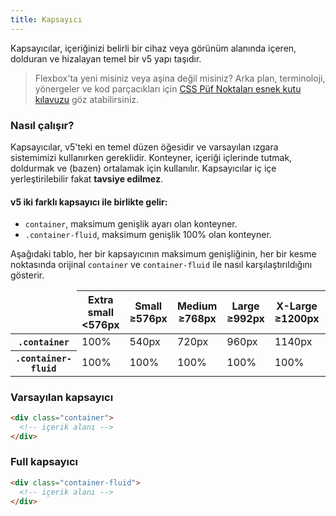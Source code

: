 ```yaml
---
title: Kapsayıcı
---
```


Kapsayıcılar, içeriğinizi belirli bir cihaz veya görünüm alanında içeren, dolduran ve hizalayan temel bir
v5 yapı taşıdır.

> Flexbox'ta yeni misiniz veya aşina değil misiniz? Arka plan, terminoloji, yönergeler ve kod parçacıkları için
[CSS Püf Noktaları esnek kutu kılavuzu](https://css-tricks.com/snippets/css/a-guide-to-flexbox/)
göz atabilirsiniz.

### Nasıl çalışır?

Kapsayıcılar, v5'teki en temel düzen öğesidir ve varsayılan ızgara sistemimizi kullanırken gereklidir.
Konteyner, içeriği içlerinde tutmak, doldurmak ve (bazen) ortalamak için kullanılır.
Kapsayıcılar iç içe yerleştirilebilir fakat <strong>tavsiye edilmez</strong>.

#### v5 iki farklı kapsayıcı ile birlikte gelir:
* <code>container</code>, maksimum genişlik ayarı olan konteyner.
* <code>.container-fluid</code>, maksimum genişlik 100% olan konteyner.

Aşağıdaki tablo, her bir kapsayıcının maksimum genişliğinin, her bir kesme noktasında orijinal 
<code>container</code> ve <code>container-fluid</code> ile nasıl karşılaştırıldığını gösterir.

<table class="mt-1">
  <thead>
    <tr>
      <td></td>
      <th scope="col-auto">
        <span class="d-flex text-nowrap">Extra small</span>
        <span class="fw-normal">&lt;576px</span>
      </th>
      <th scope="col-auto">
        <span class="d-flex text-nowrap">Small</span>
        <span class="fw-normal">≥576px</span>
      </th>
      <th scope="col-auto">
        <span class="d-flex text-nowrap">Medium</span>
        <span class="fw-normal">≥768px</span>
      </th>
      <th scope="col-auto">
        <span class="d-flex text-nowrap">Large</span>
        <span class="fw-normal">≥992px</span>
      </th>
      <th scope="col-auto">
        <span class="d-flex text-nowrap">X-Large</span>
        <span class="fw-normal">≥1200px</span>
      </th>
      <th scope="col-auto">
        <span class="d-flex text-nowrap">XX-Large</span>
        <span class="fw-normal">≥1400px</span>
      </th>
    </tr>
  </thead>
  <tbody class="text-center">
    <tr>
      <th scope="row" class="fw-normal"><code>.container</code></th>
      <td class="text-muted">100%</td>
      <td>540px</td>
      <td>720px</td>
      <td>960px</td>
      <td>1140px</td>
      <td>1320px</td>
    </tr>
    <tr>
      <th scope="row" class="fw-normal"><code>.container-fluid</code></th>
      <td class="text-muted">100%</td>
      <td class="text-muted">100%</td>
      <td class="text-muted">100%</td>
      <td class="text-muted">100%</td>
      <td class="text-muted">100%</td>
      <td class="text-muted">100%</td>
    </tr>
  </tbody>
</table>

### Varsayılan kapsayıcı

```html title="html"
<div class="container">
  <!-- içerik alanı -->
</div>
```

### Full kapsayıcı

```html title="html"
<div class="container-fluid">
  <!-- içerik alanı -->
</div>
```